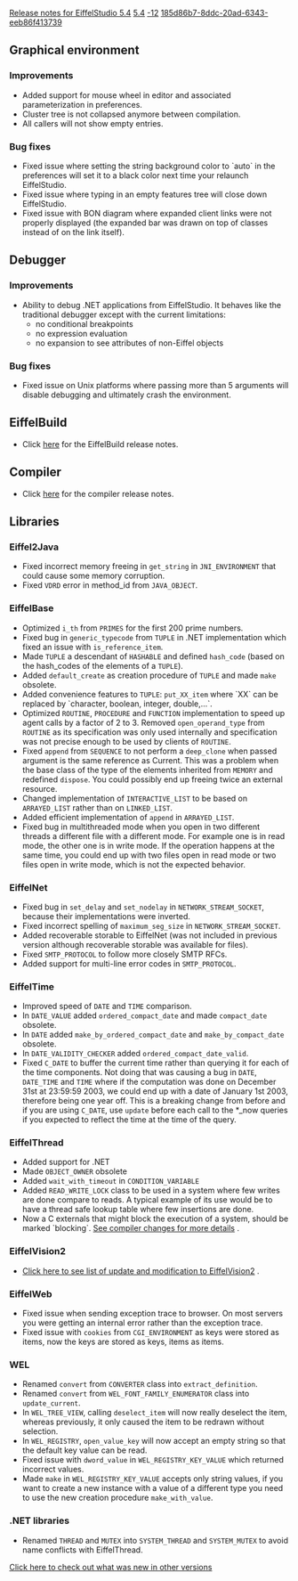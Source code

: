 [[Property:title|Release notes for EiffelStudio 5.4]]
[[Property:link_title|5.4]]
[[Property:weight|-12]]
[[Property:uuid|185d86b7-8ddc-20ad-6343-eeb86f413739]]
==Graphical environment==

===Improvements===
* Added support for mouse wheel in editor and associated parameterization in preferences.
* Cluster tree is not collapsed anymore between compilation.
* All callers will not show empty entries.

===Bug fixes===
* Fixed issue where setting the string background color to `auto` in the preferences will set it to a black color next time your relaunch EiffelStudio.
* Fixed issue where typing in an empty features tree will close down EiffelStudio.
* Fixed issue with BON diagram where expanded client links were not properly displayed (the expanded bar was drawn on top of classes instead of on the link itself).

==Debugger==

===Improvements===
* Ability to debug .NET applications from EiffelStudio. It behaves like the traditional debugger except with the current limitations: 
** no conditional breakpoints
** no expression evaluation
** no expansion to see attributes of non-Eiffel objects


===Bug fixes===
* Fixed issue on Unix platforms where passing more than 5 arguments will disable debugging and ultimately crash the environment.

==EiffelBuild==
* Click [[EiffelBuild Version History|here]]  for the EiffelBuild release notes. 

==Compiler==
* Click [[Major changes between ISE Eiffel 5.3 and ISE Eiffel 5.4|here]]  for the compiler release notes. 

==Libraries==

===Eiffel2Java===
* Fixed incorrect memory freeing in <code>get_string</code> in <code>JNI_ENVIRONMENT</code> that could cause some memory corruption.
* Fixed <code>VDRD</code> error in method_id from <code>JAVA_OBJECT</code>.

===EiffelBase===
* Optimized <code>i_th</code> from <code>PRIMES</code> for the first 200 prime numbers.
* Fixed bug in <code>generic_typecode</code> from <code>TUPLE</code> in .NET implementation which fixed an issue with <code>is_reference_item</code>.
* Made <code>TUPLE</code> a descendant of <code>HASHABLE</code> and defined <code>hash_code</code> (based on the hash_codes of the elements of a <code>TUPLE</code>).
* Added <code>default_create</code> as creation procedure of <code>TUPLE</code> and made <code>make</code> obsolete.
* Added convenience features to <code>TUPLE</code>: <code>put_XX_item</code> where `XX` can be replaced by `character, boolean, integer, double,...`.
* Optimized <code>ROUTINE</code>, <code>PROCEDURE</code> and <code>FUNCTION</code> implementation to speed up agent calls by a factor of 2 to 3. Removed <code>open_operand_type</code> from <code>ROUTINE</code> as its specification was only used internally and specification was not precise enough to be used by clients of <code>ROUTINE</code>.
* Fixed <code>append</code> from <code>SEQUENCE</code> to not perform a <code>deep_clone</code> when passed argument is the same reference as Current. This was a problem when the base class of the type of the elements inherited from <code>MEMORY</code> and redefined <code>dispose</code>. You could possibly end up freeing twice an external resource.
* Changed implementation of <code>INTERACTIVE_LIST</code> to be based on <code>ARRAYED_LIST</code> rather than on <code>LINKED_LIST</code>.
* Added efficient implementation of <code>append</code> in <code>ARRAYED_LIST</code>.
* Fixed bug in multithreaded mode when you open in two different threads a different file with a different mode. For example one is in read mode, the other one is in write mode. If the operation happens at the same time, you could end up with two files open in read mode or two files open in write mode, which is not the expected behavior.

===EiffelNet===
* Fixed bug in <code>set_delay</code> and <code>set_nodelay</code> in <code>NETWORK_STREAM_SOCKET</code>, because their implementations were inverted.
* Fixed incorrect spelling of <code>maximum_seg_size</code> in <code>NETWORK_STREAM_SOCKET</code>.
* Added recoverable storable to EiffelNet (was not included in previous version although recoverable storable was available for files).
* Fixed <code>SMTP_PROTOCOL</code> to follow more closely SMTP RFCs.
* Added support for multi-line error codes in <code>SMTP_PROTOCOL</code>.

===EiffelTime===
* Improved speed of <code>DATE</code> and <code>TIME</code> comparison.
* In <code>DATE_VALUE</code> added <code>ordered_compact_date</code> and made <code>compact_date</code> obsolete.
* In <code>DATE</code> added <code>make_by_ordered_compact_date</code> and <code>make_by_compact_date</code> obsolete.
* In <code>DATE_VALIDITY_CHECKER</code> added <code>ordered_compact_date_valid</code>.
* Fixed <code>C_DATE</code> to buffer the current time rather than querying it for each of the time components. Not doing that was causing a bug in <code>DATE</code>, <code>DATE_TIME</code> and <code>TIME</code> where if the computation was done on December 31st at 23:59:59 2003, we could end up with a date of January 1st 2003, therefore being one year off. This is a breaking change from before and if you are using <code>C_DATE</code>, use <code>update</code> before each call to the *_now queries if you expected to reflect the time at the time of the query.

===EiffelThread===
* Added support for .NET
* Made <code>OBJECT_OWNER</code> obsolete
* Added <code>wait_with_timeout</code> in <code>CONDITION_VARIABLE</code>
* Added <code>READ_WRITE_LOCK</code> class to be used in a system where few writes are done compare to reads. A typical example of its use would be to have a thread safe lookup table where few insertions are done.
* Now a C externals that might block the execution of a system, should be marked `blocking`. [[Major changes between ISE Eiffel 5.3 and ISE Eiffel 5.4|See compiler changes for more details]] .

===EiffelVision2===
* [[Revisions and Bug Fixes|Click here to see list of update and modification to EiffelVision2]] .

===EiffelWeb===
* Fixed issue when sending exception trace to browser. On most servers you were getting an internal error rather than the exception trace.
* Fixed issue with <code>cookies</code> from <code>CGI_ENVIRONMENT</code> as keys were stored as items, now the keys are stored as keys, items as items.

===WEL===
* Renamed <code>convert</code> from <code>CONVERTER</code> class into <code>extract_definition</code>.
* Renamed <code>convert</code> from <code>WEL_FONT_FAMILY_ENUMERATOR</code> class into <code>update_current</code>.
* In <code>WEL_TREE_VIEW</code>, calling <code>deselect_item</code> will now really deselect the item, whereas previously, it only caused the item to be redrawn without selection.
* In <code>WEL_REGISTRY</code>, <code>open_value_key</code> will now accept an empty string so that the default key value can be read.
* Fixed issue with <code>dword_value</code> in <code>WEL_REGISTRY_KEY_VALUE</code> which returned incorrect values.
* Made <code>make</code> in <code>WEL_REGISTRY_KEY_VALUE</code> accepts only string values, if you want to create a new instance with a value of a different type you need to use the new creation procedure <code>make_with_value</code>.

===.NET libraries===
* Renamed <code>THREAD</code> and <code>MUTEX</code> into <code>SYSTEM_THREAD</code> and <code>SYSTEM_MUTEX</code> to avoid name conflicts with EiffelThread.

[[EiffelStudio release notes|Click here to check out what was new in other versions]]  




